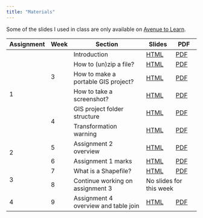 ```yaml
---
title: "Materials"
---
```


Some of the slides I used in class are only available on [Avenue to Learn](https://avenue.mcmaster.ca/).

```{=html}
<table><thead>
  <tr>
    <th>Assignment</th>
    <th>Week</th>
    <th>Section</th>
    <th>Slides</th>
    <th>PDF&nbsp;</th>
  </tr></thead>
<tbody>
  <tr>
    <td rowspan="6">1</td>
    <td rowspan="4">3</td>
    <td>Introduction</td>
    <td><a href="./slides/1-intro/index.html">HTML</a></td>
    <td><a href="./slides/1-intro/Zehui Yin Introduction.pdf">PDF</a></td>
  </tr>
  <tr>
    <td>How to (un)zip a file?</td>
    <td><a href="./slides/2-zip-file/index.html">HTML</a></td>
    <td><a href="./slides/2-zip-file/How to (un)zip a file.pdf">PDF</a></td>
  </tr>
  <tr>
    <td>How to make a portable GIS project?</td>
    <td><a href="./slides/3-portable-gis/index.html">HTML</a></td>
    <td><a href="./slides/3-portable-gis/How to make a portable GIS project.pdf">PDF</a></td>
  </tr>
  <tr>
    <td>How to take a screenshot?</td>
    <td><a href="./slides/4-screenshot/index.html">HTML</a></td>
    <td><a href="./slides/4-screenshot/How to take a screenshot.pdf">PDF</a></td>
  </tr>
  <tr>
    <td rowspan="2">4</td>
    <td>GIS project folder structure</td>
    <td><a href="./slides/5-folder-structure/index.html">HTML</a></td>
    <td><a href="./slides/5-folder-structure/GIS project folder structure.pdf">PDF</a></td>
  </tr>
  <tr>
    <td>Transformation warning</td>
    <td><a href="./slides/6-transform-warning/index.html">HTML</a></td>
    <td><a href="./slides/6-transform-warning/Transformation warning.pdf">PDF</a></td>
  </tr>
  <tr>
    <td rowspan="2">2</td>
    <td>5</td>
    <td>Assignment 2 overview</td>
    <td><a href="./slides/7-a2-overview/index.html">HTML</a></td>
    <td><a href="./slides/7-a2-overview/Assignment 2 Overview.pdf">PDF</a></td>
  </tr>
  <tr>
    <td>6</td>
    <td>Assignment 1 marks</td>
    <td><a href="./slides/8-a1-marks/index.html">HTML</a></td>
    <td><a href="./slides/8-a1-marks/Assignment 1 Marks.pdf">PDF</a></td>
  </tr>
  <tr>
    <td rowspan="2">3</td>
    <td>7</td>
    <td>What is a Shapefile?</td>
    <td><a href="./slides/9-shapefile/index.html">HTML</a></td>
    <td><a href="./slides/9-shapefile/What is a Shapefile.pdf">PDF</a></td>
  </tr>
  <tr>
    <td>8</td>
    <td>Continue working on assignment 3</td>
    <td colspan="2">No slides for this week</td>
  </tr>
  <tr>
    <td>4</td>
    <td>9</td>
    <td>Assignment 4 overview and table join</td>
    <td><a href="./slides/10-a4-overview/index.html">HTML</a></td>
    <td><a href="./slides/10-a4-overview/Assignment 4 Overview.pdf">PDF</a></td>
  </tr>
</tbody></table>
```
